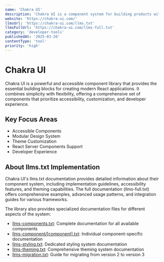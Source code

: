 ```yaml
---
name: 'Chakra UI'
description: 'Chakra UI is a component system for building products with speed'
website: 'https://chakra-ui.com/'
llmsUrl: 'https://chakra-ui.com/llms.txt'
llmsFullUrl: 'https://chakra-ui.com/llms-full.txt'
category: 'developer-tools'
publishedAt: '2025-03-20'
contentType: 'tool'
priority: 'high'
---
```


# Chakra UI

Chakra UI is a powerful and accessible component library that provides the essential building blocks for creating modern React applications. It combines simplicity with flexibility, offering a comprehensive set of components that prioritize accessibility, customization, and developer experience.

## Key Focus Areas

- Accessible Components
- Modular Design System
- Theme Customization
- React Server Components Support
- Developer Experience

## About llms.txt Implementation

Chakra UI's llms.txt documentation provides detailed information about their component system, including implementation guidelines, accessibility features, and theming capabilities. The full documentation (llms-full.txt) offers comprehensive examples, advanced usage patterns, and integration guides for various frameworks.

The library also provides specialized documentation files for different aspects of the system:

- [llms-components.txt](https://chakra-ui.com/llms-components.txt): Complete documentation for all available components
- [llms-component/[component].txt](https://chakra-ui.com/llms-component/%5Bcomponent%5D.txt): Individual component-specific documentation
- [llms-styling.txt](https://chakra-ui.com/llms-styling.txt): Dedicated styling system documentation
- [llms-theming.txt](https://chakra-ui.com/llms-theming.txt): Comprehensive theming system documentation
- [llms-migration.txt](https://chakra-ui.com/llms-migration.txt): Guide for migrating from version 2 to version 3
